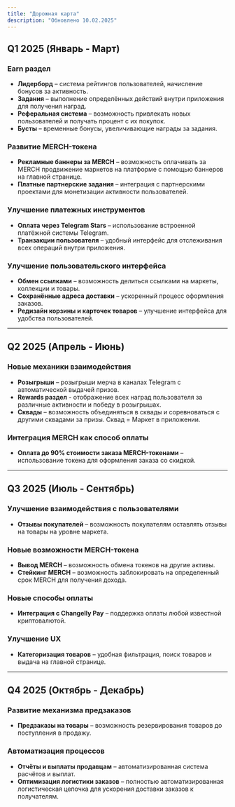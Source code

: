```yaml
---
title: "Дорожная карта"
description: "Обновлено 10.02.2025"
---
```


## Q1 2025 (Январь - Март)

### Earn раздел
- **Лидерборд** – система рейтингов пользователей, начисление бонусов за активность.
- **Задания** – выполнение определённых действий внутри приложения для получения наград.
- **Реферальная система** – возможность привлекать новых пользователей и получать процент с их покупок.
- **Бусты** – временные бонусы, увеличивающие награды за задания.

### Развитие MERCH-токена
- **Рекламные баннеры за MERCH** – возможность оплачивать за MERCH продвижение маркетов на платформе с помощью баннеров на главной странице.
- **Платные партнерские задания** – интеграция с партнерскими проектами для монетизации активности пользователей.

### Улучшение платежных инструментов
- **Оплата через Telegram Stars** – использование встроенной платёжной системы Telegram.
- **Транзакции пользователя** – удобный интерфейс для отслеживания всех операций внутри приложения.

### Улучшение пользовательского интерфейса
- **Обмен ссылками** – возможность делиться ссылками на маркеты, коллекции и товары.
- **Сохранённые адреса доставки** – ускоренный процесс оформления заказов.
- **Редизайн корзины и карточек товаров** – улучшение интерфейса для удобства пользователей.

---

## Q2 2025 (Апрель - Июнь)

### Новые механики взаимодействия
- **Розыгрыши** – розыгрыши мерча в каналах Telegram с автоматической выдачей призов.
- **Rewards раздел** - отображение всех наград пользователя за различные активности и победу в розыгрышах.
- **Сквады** – возможность объединяться в сквады и соревноваться с другими сквадами за призы. Сквад = Маркет в приложении.

### Интеграция MERCH как способ оплаты
- **Оплата до 90% стоимости заказа MERCH-токенами** – использование токена для оформления заказа со скидкой.

---

## Q3 2025 (Июль - Сентябрь)

### Улучшение взаимодействия с пользователями
- **Отзывы покупателей** – возможность покупателям оставлять отзывы на товары на уровне маркета.

### Новые возможности MERCH-токена
- **Вывод MERCH** – возможность обмена токенов на другие активы.
- **Стейкинг MERCH** – возможность заблокировать на определенный срок MERCH для получения дохода.

### Новые способы оплаты
- **Интеграция с Changelly Pay** – поддержка оплаты любой известной криптовалютой.

### Улучшение UX
- **Категоризация товаров** – удобная фильтрация, поиск товаров и выдача на главной странице.

---

## Q4 2025 (Октябрь - Декабрь)

### Развитие механизма предзаказов
- **Предзаказы на товары** – возможность резервирования товаров до поступления в продажу.

### Автоматизация процессов
- **Отчёты и выплаты продавцам** – автоматизированная система расчётов и выплат.
- **Оптимизация логистики заказов** – полностью автоматизированная логистическая цепочка для ускорения доставки заказов к получателям.
